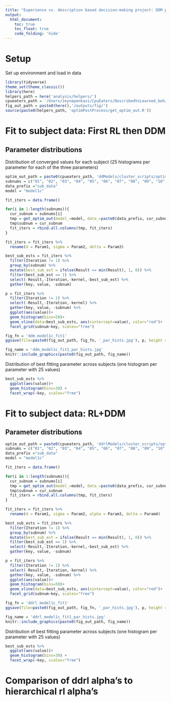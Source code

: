 ```yaml
---
title: "Experience vs. description based decision-making project: DDM parameter recovery multiple round optimization"
output: 
  html_document:
    toc: true
    toc_float: true
    code_folding: 'hide'
---
```


# Setup

Set up environment and load in data

```r
library(tidyverse)
theme_set(theme_classic())
library(here)
helpers_path = here('analysis/helpers/')
cpueaters_path = '/Users/zeynepenkavi/CpuEaters/DescribedVsLearned_beh/analysis/helpers/'
fig_out_path = paste0(here(),'/outputs/fig/')
source(paste0(helpers_path, 'optimPostProcess/get_optim_out.R'))
```

# Fit to subject data: First RL then DDM

## Parameter distributions

Distribution of converged values for each subject (25 histograms per parameter for each of the three parameters)

```r
optim_out_path = paste0(cpueaters_path, 'ddModels/cluster_scripts/optim_out/fit1/')
subnums = c("01", "02", "03", "04", "05", "06", "07", "08", "09", "10", "11", "12", "13", "14", "15", "16", "17", "18", "19", "20", "22", "23", "24", "25", "27")
data_prefix ="sub_data"
model = "model1c"  

fit_iters = data.frame()

for(i in 1:length(subnums)){
  cur_subnum = subnums[i]
  tmp = get_optim_out(model_=model, data_=paste0(data_prefix, cur_subnum), optim_out_path_=optim_out_path, iters_ = TRUE)
  tmp$subnum = cur_subnum
  fit_iters = rbind.all.columns(tmp, fit_iters)
}

fit_iters = fit_iters %>%
  rename(d = Param1, sigma = Param2, delta = Param3)
```

```r
best_sub_ests = fit_iters %>% 
  filter(Iteration != 1) %>%
  group_by(subnum) %>%
  mutate(best_sub_est = ifelse(Result == min(Result), 1, 0)) %>%
  filter(best_sub_est == 1) %>%
  select(-Result,-Iteration,-kernel,-best_sub_est) %>%
  gather(key, value, -subnum)
```

```r
p = fit_iters %>%
  filter(Iteration != 1) %>%
  select(-Result,-Iteration,-kernel) %>%
  gather(key, value, -subnum) %>%
  ggplot(aes(value))+
  geom_histogram(bins=50)+
  geom_vline(data=best_sub_ests, aes(xintercept=value), color="red")+
  facet_grid(subnum~key, scales="free")

fig_fn = 'ddm_model1c_fit1'
ggsave(file=paste0(fig_out_path, fig_fn, '_par_hists.jpg'), p, height = 11, width=8, units="in")
```

```r
fig_name = 'ddm_model1c_fit1_par_hists.jpg'
knitr::include_graphics(paste0(fig_out_path, fig_name))
```

Distribution of best fitting parameter across subjects (one histogram per parameter with 25 values)

```r
best_sub_ests %>%
  ggplot(aes(value))+
  geom_histogram(bins=30) +
  facet_wrap(~key, scales="free")
```

# Fit to subject data: RL+DDM

## Parameter distributions

```r
optim_out_path = paste0(cpueaters_path, 'ddrlModels/cluster_scripts/optim_out/fit1/')
subnums = c("01", "02", "03", "04", "05", "06", "07", "08", "09", "10", "11", "12", "13", "14", "15", "16", "17", "18", "19", "20", "22", "23", "24", "25", "27")
data_prefix ="sub_data"
model = "model1c"  

fit_iters = data.frame()

for(i in 1:length(subnums)){
  cur_subnum = subnums[i]
  tmp = get_optim_out(model_=model, data_=paste0(data_prefix, cur_subnum), optim_out_path_=optim_out_path, iters_ = TRUE)
  tmp$subnum = cur_subnum
  fit_iters = rbind.all.columns(tmp, fit_iters)
}

fit_iters = fit_iters %>%
  rename(d = Param1, sigma = Param2, alpha = Param3, delta = Param4)
```

```r
best_sub_ests = fit_iters %>% 
  filter(Iteration != 1) %>%
  group_by(subnum) %>%
  mutate(best_sub_est = ifelse(Result == min(Result), 1, 0)) %>%
  filter(best_sub_est == 1) %>%
  select(-Result,-Iteration,-kernel,-best_sub_est) %>%
  gather(key, value, -subnum)
```

```r
p = fit_iters %>%
  filter(Iteration != 1) %>%
  select(-Result,-Iteration,-kernel) %>%
  gather(key, value, -subnum) %>%
  ggplot(aes(value))+
  geom_histogram(bins=50)+
  geom_vline(data=best_sub_ests, aes(xintercept=value), color="red")+
  facet_grid(subnum~key, scales="free")

fig_fn = 'ddrl_model1c_fit1'
ggsave(file=paste0(fig_out_path, fig_fn, '_par_hists.jpg'), p, height = 11, width=8, units="in")
```

```r
fig_name = 'ddrl_model1c_fit1_par_hists.jpg'
knitr::include_graphics(paste0(fig_out_path, fig_name))
```

Distribution of best fitting parameter across subjects (one histogram per parameter with 25 values)

```r
best_sub_ests %>%
  ggplot(aes(value))+
  geom_histogram(bins=30) +
  facet_wrap(~key, scales="free")
```

# Comparison of ddrl alpha's to hierarchical rl alpha's

```r

```

